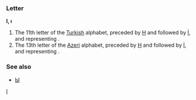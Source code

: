 ===Letter===
'''I, ı'''

#The 11th letter of the [[Turkish]] alphabet, preceded by [[h|H]] and followed by [[İ]], and representing {{IPAchar|/ɯ/}}.
#The 13th letter of the [[Azeri]] alphabet, preceded by [[h|H]] and followed by [[İ]], and representing {{IPAchar|/ɯ/}}.

===See also===
*[[ы|Ы]]

[[Category:Latin letters|I]]